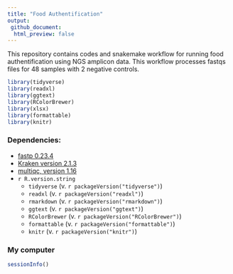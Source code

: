 ```yaml
---
title: "Food Authentification"
output:
 github_document:
  html_preview: false
---
```


This repository contains codes and snakemake workflow for running food authentification using NGS amplicon data. This workflow processes fastqs files for 48 samples with 2 negative controls.



```r
library(tidyverse)
library(readxl)
library(ggtext)
library(RColorBrewer)
library(xlsx)
library(formattable)
library(knitr)
```

### Dependencies:

-   [fastp 0.23.4](https://github.com/OpenGene/fastp)
-   [Kraken version 2.1.3](https://github.com/DerrickWood/kraken2)
-   [multiqc, version 1.16](https://github.com/MultiQC/MultiQC)
-   `r R.version.string`
    -   `tidyverse` (v. `r packageVersion("tidyverse")`)
    -   `readxl` (v. `r packageVersion("readxl")`)
    -   `rmarkdown` (v. `r packageVersion("rmarkdown")`)
    -   `ggtext` (v. `r packageVersion("ggtext")`)
    -   `RColorBrewer` (v. `r packageVersion("RColorBrewer")`)
    -   `formattable` (v. `r packageVersion("formattable")`)
    -   `knitr` (v. `r packageVersion("knitr")`)

### My computer

```r
sessionInfo()
```